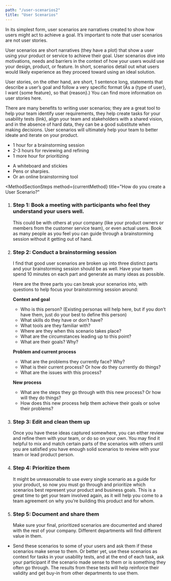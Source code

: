 ```yaml
---
path: "/user-scenarios2"
title: "User Scenarios"
---
```






<MethodLayout pageTitle={props.pageContext.frontmatter.title} method={currentMethod}>
  <SEO title={props.pageContext.frontmatter.title} />

<MethodSectionWhatIs method={currentMethod} title="What is a user scenario?">
  <p>
    In its simplest form, user scenarios are narratives created to show how users might act to achieve a goal. It’s important to note that user scenarios are not user stories.
    </p> 
<p>
  User scenarios are short narratives (they have a plot) that show a user using your product or service to achieve their goal. User scenarios dive into motivations, needs and barriers in the context of how your users would use your design, product, or feature. In short, scenarios detail out what users would likely experience as they proceed toward using an ideal solution.
</p>
<p>
User stories, on the other hand, are short, 1 sentence long, statements that describe a user’s goal and follow a very specific format (As a {type of user}, I want {some feature}, so that {reason}.) You can find more information on user stories here.
</p>
<p>
There are many benefits to writing user scenarios; they are a great tool to help your team identify user requirements, they help create tasks for your usability tests (link), align your team and stakeholders with a shared vision, and in the absence of hard data, they can be a good substitute when making decisions. User scenarios will ultimately help your team to better ideate and iterate on your product.
  </p>
</MethodSectionWhatIs>

<MethodSectionNeeds title="What do you need to create a User Scenario?">
  <MethodSectionNeedsPartial type="time">
    <ul>
      <li>1 hour for a brainstorming session</li>
      <li>2-3 hours for reviewing and refining</li>
      <li>1 more hour for prioritizing</li>
    </ul>
  </MethodSectionNeedsPartial>
  <MethodSectionNeedsPartial type="materials">
    <ul>
      <li>A whiteboard and stickies</li>
      <li>Pens or sharpies.</li>
      <li>Or an online brainstorming tool</li>
    </ul>
  </MethodSectionNeedsPartial>
</MethodSectionNeeds>

<MethodSectionSteps
  method={currentMethod}
  title="How do you create a User Scenario?"
>
<ol>
<li>
  <h3>Step 1: Book a meeting with participants who feel they understand your users well.</h3>
  This could be with others at your company (like your product owners or members from the customer service team), or even actual users. Book as many people as you feel you can guide through a brainstorming session without it getting out of hand.
</li>

<li>
  <h3>Step 2: Conduct a brainstorming session</h3>
  <p>I find that good user scenarios are broken up into three distinct parts and your brainstorming session should be as well. Have your team spend 10 minutes on each part and generate as many ideas as possible.</p> 
  <p>Here are the three parts you can break your scenarios into, with questions to help focus your brainstorming session around:</p>

  <p><strong>Context and goal</strong></p>
  <ul>
    <li>Who is this person? (Existing personas will help here, but if you don’t have them, just do your best to define this person)</li>
    <li>What skills do they have or don’t have?</li>
    <li>What tools are they familiar with?</li>
    <li>Where are they when this scenario takes place?</li>
    <li>What are the circumstances leading up to this point?</li>
    <li>What are their goals? Why?</li>
  </ul>


  <p><strong>Problem and current process</strong></p>
  <ul>
    <li>What are the problems they currently face? Why?</li>
    <li>What is their current process? Or how do they currently do things?</li>
    <li>What are the issues with this process?</li>
  </ul>

  <p><strong>New process</strong></p>
  <ul>
    <li>What are the steps they go through with this new process? Or how will they do things?</li>
    <li>How does this new process help them achieve their goals or solve their problems?</li>
  </ul>
</li>

<li>
  <h3>Step 3: Edit and clean them up</h3>
  <p> Once you have these ideas captured somewhere, you can either review and refine them with your team, or do so on your own. You may find it helpful to mix and match certain parts of the scenarios with others until you are satisfied you have enough solid scenarios to review with your team or lead product person.</p>
</li>

<li>
  <h3>Step 4: Prioritize them</h3>
  <p>It might be unreasonable to use every single scenario as a guide for your product, so now you must go through and prioritize which scenarios best represent your product and business goals. This is a great time to get your team involved again, as it will help you come to a team agreement on why you’re building this product and for whom.</p>
</li>

<li>
  <h3>Step 5: Document and share them</h3>
  <p>Make sure your final, prioritized scenarios are documented and shared with the rest of your company. Different departments will find different value in them.</p>
</li>

</ol>
</MethodSectionSteps>

<MethodSectionTips method={currentMethod} title="Tips for a great user scenario">
<ul>
  <li>
    Send these scenarios to some of your users and ask them if these scenarios make sense to them. Or better yet, use these scenarios as context for tasks in your usability tests, and at the end of each task, ask your participant if the scenario made sense to them or is something they often go through. The results from these tests will help reinforce their validity and get buy-in from other departments to use them.
  </li>
</ul>
</MethodSectionTips>

<MethodSectionResources method={currentMethod} />

</MethodLayout>
